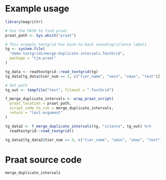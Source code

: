 # Example usage

```r
library(magrittr)

# Use the PATH to find praat
praat_path <- Sys.which("praat")

# This example textgrid has back-to-back sounding/silence labels
tg <- system.file(
  "demo-textgrids/merge-duplicate-intervals.TextGrid",
  package = "tjm.praat"
)

tg_data <- readtextgrid::read_textgrid(tg)
tg_data[tg_data$tier_num == 3, c("tier_name", "xmin", "xmax", "text")]

# Set path
tg_out <- tempfile("test", fileext = ".TextGrid")

f_merge_duplicate_intervals <- wrap_praat_script(
  praat_location = praat_path,
  script_code_to_run = merge_duplicate_intervals,
  return = "last-argument"
)

tg_data2 <- f_merge_duplicate_intervals(tg, "silence", tg_out) %>%
  readtextgrid::read_textgrid()

tg_data2[tg_data2$tier_num == 3, c("tier_name", "xmin", "xmax", "text")]
```

# Praat source code

```r
merge_duplicate_intervals
```

